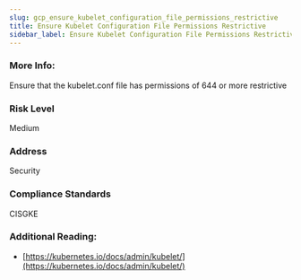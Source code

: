 ```yaml
---
slug: gcp_ensure_kubelet_configuration_file_permissions_restrictive
title: Ensure Kubelet Configuration File Permissions Restrictive
sidebar_label: Ensure Kubelet Configuration File Permissions Restrictive
---
```


### More Info:

Ensure that the kubelet.conf file has permissions of 644 or more restrictive

### Risk Level

Medium

### Address

Security

### Compliance Standards

CISGKE

### Additional Reading:

- [https://kubernetes.io/docs/admin/kubelet/](https://kubernetes.io/docs/admin/kubelet/) 

